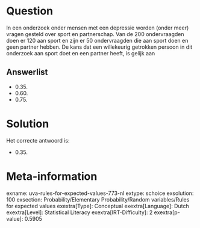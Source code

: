 Question
========

In een onderzoek onder mensen met een depressie worden (onder meer)
vragen gesteld over sport en partnerschap. Van de 200 ondervraagden doen
er 120 aan sport en zijn er 50 ondervraagden die aan sport doen en geen
partner hebben. De kans dat een willekeurig getrokken persoon in dit
onderzoek aan sport doet en een partner heeft, is gelijk aan

Answerlist
----------

* 0.35.
* 0.60.
* 0.75.

Solution
========

Het correcte antwoord is: 

* 0.35.

Meta-information
================
exname: uva-rules-for-expected-values-773-nl
extype: schoice
exsolution: 100
exsection: Probability/Elementary Probability/Random variables/Rules for expected values
exextra[Type]: Conceptual
exextra[Language]: Dutch
exextra[Level]: Statistical Literacy
exextra[IRT-Difficulty]: 2
exextra[p-value]: 0.5905
